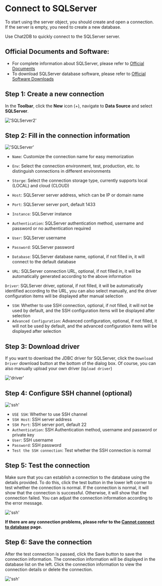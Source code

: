# Connect to SQLServer

To start using the server object, you should create and open a connection. If the server is empty, you need to create a new database.

Use Chat2DB to quickly connect to the SQLServer server.

## Official Documents and Software:

- For complete information about SQLServer, please refer to [Official Documents](https://learn.microsoft.com/en-us/sql/sql-server/?view=sql-server-ver16)
- To download SQLServer database software, please refer to [Official Software Downloads](https://www.microsoft.com/en-us/sql-server/sql-server-downloads)

## Step 1: Create a new connection

In the **Toolbar**, click the **New** icon (+), navigate to **Data Source** and select **SQLServer**.

!['SQLServer2'](/image/connection/SQLServer2.png)

## Step 2: Fill in the connection information

!['SQLServer'](/image/connection/SQLServer.png)

- `Name`: Customize the connection name for easy memorization

- `Env`: Select the connection environment, test, production, etc. to distinguish connections in different environments

- `Storge`: Select the connection storage type, currently supports local (LOCAL) and cloud (CLOUD)

- `Host`: SQLServer server address, which can be IP or domain name

- `Port`: SQLServer server port, default 1433

- `Instance`: SQLServer instance

- `Authentication`: SQLServer authentication method, username and password or no authentication required

- `User`: SQLServer username

- `Password`: SQLServer password

- `Database`: SQLServer database name, optional, if not filled in, it will connect to the default database

- `URL`: SQLServer connection URL, optional, if not filled in, it will be automatically generated according to the above information

`Driver`: SQLServer driver, optional, if not filled, it will be automatically identified according to the URL, you can also select manually, and the driver configuration items will be displayed after manual selection
- `SSH`: Whether to use SSH connection, optional, if not filled, it will not be used by default, and the SSH configuration items will be displayed after selection
- `Advanced Configuration`: Advanced configuration, optional, if not filled, it will not be used by default, and the advanced configuration items will be displayed after selection

## Step 3: Download driver

If you want to download the JDBC driver for SQLServer, click the `Download Driver` download button at the bottom of the dialog box. Of course, you can also manually upload your own driver (`Upload driver`)

!['driver'](/image/connection/driver.png)

## Step 4: Configure SSH channel (optional)

!['ssh'](/image/connection/ssh.png)
- `USE SSH`: Whether to use SSH channel
- `SSH Host`: SSH server address
- `SSH Port`: SSH server port, default 22
- `Authentication`: SSH Authentication method, username and password or private key
- `User`: SSH username
- `Password`: SSH password
- `Test the SSH connection`: Test whether the SSH connection is normal

## Step 5: Test the connection

Make sure that you can establish a connection to the database using the details provided.
To do this, click the test button in the lower left corner to test whether the connection is normal. If the connection is normal, it will show that the connection is successful. Otherwise, it will show that the connection failed. You can adjust the connection information according to the error message.

!['ssh'](/image/connection/test.png)

**If there are any connection problems, please refer to the [Cannot connect to database](https://docs.chat2db.ai/docs/question/Cannot-connect-to-database) page.**

## Step 6: Save the connection

After the test connection is passed, click the Save button to save the connection information. The connection information will be displayed in the database list on the left. Click the connection information to view the connection details or delete the connection.

!['ssh'](/image/connection/test.png)